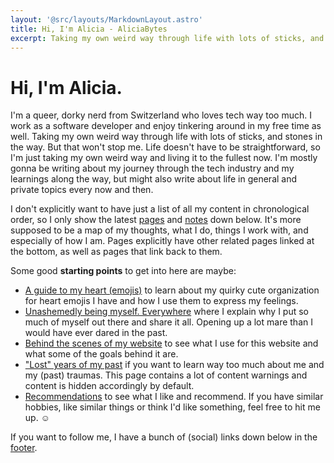 ```yaml
---
layout: '@src/layouts/MarkdownLayout.astro'
title: Hi, I'm Alicia - AliciaBytes
excerpt: Taking my own weird way through life with lots of sticks, and stones in the way.
---
```



# Hi, I'm Alicia.

I'm a queer, dorky nerd from Switzerland who loves tech way too much. I work as a software developer and enjoy tinkering around in my free time as well. Taking my own weird way through life with lots of sticks, and stones in the way. But that won't stop me. Life doesn't have to be straightforward, so I'm just taking my own weird way and living it to the fullest now. I'm mostly gonna be writing about my journey through the tech industry and my learnings along the way, but might also write about life in general and private topics every now and then.

I don't explicitly want to have just a list of all my content in chronological order, so I only show the latest [pages](/pages) and [notes](/notes) down below. It's more supposed to be a map of my thoughts, what I do, things I work with, and especially of how I am. Pages explicitly have other related pages linked at the bottom, as well as pages that link back to them.

Some good **starting points** to get into here are maybe:

- [A guide to my heart (emojis)](/a-guide-to-alicias-heart-emojis/) to learn about my quirky cute organization for heart emojis I have and how I use them to express my feelings.
- [Unashemedly being myself. Everywhere](/unashamedly-being-myself-everywhere/) where I explain why I put so much of myself out there and share it all. Opening up a lot mare than I would have ever dared in the past.
- [Behind the scenes of my website](/behind-the-scenes-of-my-website/) to see what I use for this website and what some of the goals behind it are.
- ["Lost" years of my past](/lost-years-of-my-past/) if you want to learn way too much about me and my (past) traumas. This page contains a lot of content warnings and content is hidden accordingly by default.
- [Recommendations](/recommendations/) to see what I like and recommend. If you have similar hobbies, like similar things or think I'd like something, feel free to hit me up. ☺️

If you want to follow me, I have a bunch of (social) links down below in the [footer](#footer).

<CollectionList collection="pages" limit={5} />

<CollectionList collection="notes" limit={5} />

<CollectionList collection="monthly notes" limit={5} />
